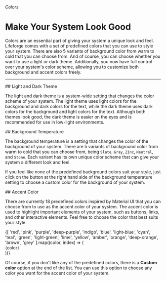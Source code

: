 
###### Colors
# Make Your System Look Good

Colors are an essential part of giving your system a unique look and feel. Lifeforge comes with a set of predefined colors that you can use to style your system. There are also 5 variants of background color from warm to cold that you can choose from. And of course, you can choose whether you want to use a light or dark theme. Additionally, you now have full control over your system's color scheme, allowing you to customize both background and accent colors freely.

---

<section id="light-and-dark-theme">
## Light and Dark Theme

The light and dark theme is a system-wide setting that changes the color scheme of your system. The light theme uses light colors for the background and dark colors for the text, while the dark theme uses dark colors for the background and light colors for the text. Although both themes look good, the dark theme is easier on the eyes and is recommended for use in low-light environments.
<LightDarkMode />
</section>

<section id="background-temperature">
## Background Temperature

The background temperature is a setting that changes the color of the background of your system. There are 5 variants of background color from warm to cold that you can choose from, being <code>Slate</code>, <code>Gray</code>, <code>Zinc</code>, <code>Neutral</code>, and <code>Stone</code>. Each variant has its own unique color scheme that can give your system a different look and feel.
<BGTemp />

If you feel like none of the predefined background colors suit your style, just click on the button at the right hand side of the background temperature setting to choose a custom color for the background of your system.
</section>

<section id="accent-color">
## Accent Color

There are currently 18 predefined colors inspired by Material UI that you can choose from to use as the accent color of your system. The accent color is used to highlight important elements of your system, such as buttons, links, and other interactive elements. Feel free to choose the color that best suits your style.

<div className="grid grid-cols-6 gap-6 mt-8">
{[
  'red', 'pink', 'purple', 'deep-purple', 'indigo', 'blue', 'light-blue', 'cyan',
  'teal', 'green', 'light-green', 'lime', 'yellow', 'amber', 'orange', 'deep-orange', 'brown', 'grey'
].map((color, index) => (
  <div key={index} className="flex flex-col items-center">
    <div className={`w-16 h-16 rounded-full theme-${color} bg-custom-500`}></div>
    <span className="text-sm text-gray-500 mt-2">{color}</span>
  </div>
))}
</div>

Of course, if you don't like any of the predefined colors, there is a **Custom color** option at the end of the list. You can use this option to choose any color you want for the accent color of your system.
</section>